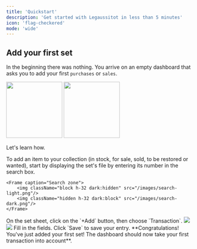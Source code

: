 ```yaml
---
title: 'Quickstart'
description: 'Get started with Legaussitot in less than 5 minutes'
icon: 'flag-checkered'
mode: 'wide'
---
```


## Add your first set

In the beginning there was nothing. You arrive on an empty dashboard that asks you to add your first `purchases` or `sales`.

<Frame caption="Dashboard on your first login.">
        <img className="block h-32 dark:hidden" src="/images/empty-dashboard-light.png" height="150px"/>
        <img className="hidden h-32 dark:block" src="/images/empty-dashboard-dark.png" height="150px"/>
</Frame>

Let's learn how.

<Steps>
  <Step title="Search for the set">
    To add an item to your collection (in stock, for sale, sold, to be restored or wanted), start by displaying the set's file by entering its number in the search box.
    
    <Frame caption="Search zone">
        <img className="block h-32 dark:hidden" src="/images/search-light.png"/>
        <img className="hidden h-32 dark:block" src="/images/search-dark.png"/>
    </Frame>
  </Step>
  <Step title="Add a transaction">
    On the set sheet, click on the `+Add` button, then choose `Transaction`.
    <Frame caption="Add a transaction">
        <img className="block h-32 dark:hidden" src="/images/add-transaction-light.png"/>
        <img className="hidden h-32 dark:block" src="/images/add-transaction-dark.png"/>
    </Frame>
  </Step>
  <Step title="Enter information">
    Fill in the fields.

<AddTransaction />

  </Step>
  <Step title="Save">
    Click `Save` to save your entry.
  </Step>
</Steps>
**Congratulations! You've just added your first set! The dashboard should now take your first transaction into account**.

